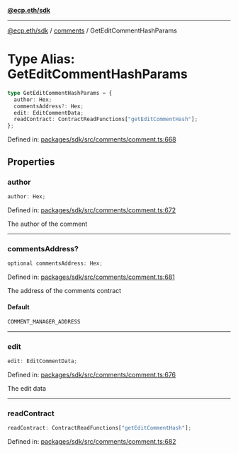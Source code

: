 [**@ecp.eth/sdk**](../../index.mdx)

***

[@ecp.eth/sdk](/sdk-reference/index.mdx) / [comments](/sdk-reference/comments/index.mdx) / GetEditCommentHashParams

# Type Alias: GetEditCommentHashParams

```ts
type GetEditCommentHashParams = {
  author: Hex;
  commentsAddress?: Hex;
  edit: EditCommentData;
  readContract: ContractReadFunctions["getEditCommentHash"];
};
```

Defined in: [packages/sdk/src/comments/comment.ts:668](https://github.com/ecp-eth/comments-monorepo/blob/main/packages/sdk/src/comments/comment.ts#L668)

## Properties

### author

```ts
author: Hex;
```

Defined in: [packages/sdk/src/comments/comment.ts:672](https://github.com/ecp-eth/comments-monorepo/blob/main/packages/sdk/src/comments/comment.ts#L672)

The author of the comment

***

### commentsAddress?

```ts
optional commentsAddress: Hex;
```

Defined in: [packages/sdk/src/comments/comment.ts:681](https://github.com/ecp-eth/comments-monorepo/blob/main/packages/sdk/src/comments/comment.ts#L681)

The address of the comments contract

#### Default

```ts
COMMENT_MANAGER_ADDRESS
```

***

### edit

```ts
edit: EditCommentData;
```

Defined in: [packages/sdk/src/comments/comment.ts:676](https://github.com/ecp-eth/comments-monorepo/blob/main/packages/sdk/src/comments/comment.ts#L676)

The edit data

***

### readContract

```ts
readContract: ContractReadFunctions["getEditCommentHash"];
```

Defined in: [packages/sdk/src/comments/comment.ts:682](https://github.com/ecp-eth/comments-monorepo/blob/main/packages/sdk/src/comments/comment.ts#L682)
